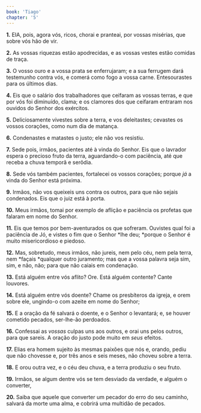 ```yaml
---
book: 'Tiago'
chapter: '5'
---
```


**1.** EIA, pois, agora vós, ricos, chorai e pranteai, por vossas misérias, que sobre vós hão de vir.

**2.** As vossas riquezas estão apodrecidas, e as vossas vestes estão comidas de traça.

**3.** O vosso ouro e a vossa prata se enferrujaram; e a sua ferrugem dará testemunho contra vós, e comerá como fogo a vossa carne. Entesourastes para os últimos dias.

**4.** Eis que o salário dos trabalhadores que ceifaram as vossas terras, e que por vós foi diminuído, clama; e os clamores dos que ceifaram entraram nos ouvidos do Senhor dos exércitos.

**5.** Deliciosamente vivestes sobre a terra, e vos deleitastes; cevastes os vossos corações, como num dia de matança.

**6.** Condenastes e matastes o justo; ele não vos resistiu.

**7.** Sede pois, irmãos, pacientes até à vinda do Senhor. Eis que o lavrador espera o precioso fruto da terra, aguardando-o com paciência, até que receba a chuva temporã e serôdia.

**8.** Sede vós também pacientes, fortalecei os vossos corações; porque *já* a vinda do Senhor está próxima.

**9.** Irmãos, não vos queixeis uns contra os outros, para que não sejais condenados. Eis que o juiz está à porta.

**10.** Meus irmãos, tomai por exemplo de aflição e paciência os profetas que falaram em nome do Senhor.

**11.** Eis que temos por bem-aventurados os que sofreram. Ouvistes qual foi a paciência de Jó, e vistes o fim que o Senhor *lhe deu; *porque o Senhor é muito misericordioso e piedoso.

**12.** Mas, sobretudo, meus irmãos, não jureis, nem pelo céu, nem pela terra, nem *façais *qualquer outro juramento; mas que a vossa palavra seja sim, sim, e não, não; para que não caiais em condenação.

**13.** Está alguém entre vós aflito? Ore. Está alguém contente? Cante louvores.

**14.** Está alguém entre vós doente? Chame os presbíteros da igreja, e orem sobre ele, ungindo-o com azeite em nome do Senhor;

**15.** E a oração da fé salvará o doente, e o Senhor o levantará; e, se houver cometido pecados, ser-lhe-ão perdoados.

**16.** Confessai as *vossas* culpas uns aos outros, e orai uns pelos outros, para que sareis. A oração do justo pode muito em *seus* efeitos.

**17.** Elias era homem sujeito às mesmas paixões que nós e, orando, pediu que não chovesse e, por três anos e seis meses, não choveu sobre a terra.

**18.** E orou outra vez, e o céu deu chuva, e a terra produziu o seu fruto.

**19.** Irmãos, se algum dentre vós se tem desviado da verdade, e alguém o converter,

**20.** Saiba que aquele que converter um pecador do erro do seu caminho, salvará da morte uma alma, e cobrirá uma multidão de pecados.